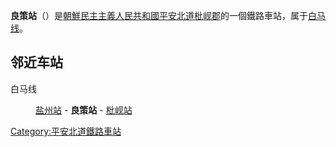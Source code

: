 {{unreferenced|time=2015-01-11T14:14:05+00:00}}
{{朝鮮半島車站資訊
|公司色 = blue
|文字色 = 
|站名 = 良策站
|圖片 = 
|pxl = 
|圖片說明 =
|前一站 = [[盐州站|盐州]]
|前一站距離 = 8.7
|後一站距離 = 7.8
|後一站 = [[枇岘站|枇岘]]
|所屬路線 = [[白马线|白马线]]
|距離 = 8.7
|起點站 = [[盐州站|盐州]]
|諺文 = 량책역
|朝鮮漢字 = 良策驛
|文觀部式 = 
|馬-賴式 = Ryangch'aek-yŏk
|副站名 = 
|車站編號 = 
|停站路線數 = 
|所屬公司 = [[朝鮮民主主義人民共和國鐵道省|朝鮮民主主義人民共和國鐵道省]]
|所在地 =[[平安北道|平安北道]][[枇岘郡|枇岘郡]]
|車站構造 = 地面车站
|月台配置 = 
|啟用年月日 =
|廢站年月日 = 
|上下車人次 = 
|統計年度 = 
|轉車 = 
|備註 = 
|全寬備註 = 
}}

'''良策站'''（{{kor|諺=량책역|漢=良策驛|羅=Ryangch'aek yŏk|f=y}}）是[[朝鮮民主主義人民共和國|朝鮮民主主義人民共和國]][[平安北道|平安北道]][[枇岘郡|枇岘郡]]的一個鐵路車站，属于[[白马线|白马线]]。

==邻近车站==
白马线
:[[盐州站|盐州站]] - '''良策站''' - [[枇岘站|枇岘站]]

{{朝鲜铁路小作品}}

{{白马线}}

[[Category:平安北道鐵路車站|Category:平安北道鐵路車站]]